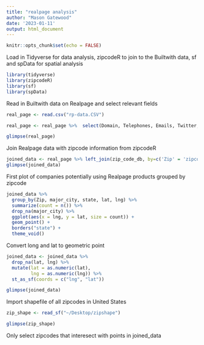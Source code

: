 ```yaml
---
title: "realpage analysis"
author: "Mason Gatewood"
date: '2023-01-11'
output: html_document
---
```


```r
knitr::opts_chunk$set(echo = FALSE)
```

Load in Tidyverse for data analysis, zipcodeR to join to the Builtwith data, sf and spData for spatial analysis

```r
library(tidyverse)
library(zipcodeR)
library(sf)
library(spData)
```

Read in Builtwith data on Realpage and select relevant fields

```r
real_page <- read.csv("rp-data.CSV")

real_page <- real_page %>%  select(Domain, Telephones, Emails, Twitter, Facebook, LinkedIn, Google, Pinterest, GitHub, Instagram, Vk, Vimeo, Youtube, TikTok, People, City, State, Zip, Country, Last.Indexed)

glimpse(real_page)
```

Join Realpage data with zipcode information from zipcodeR

```r
joined_data <- real_page %>% left_join(zip_code_db, by=c('Zip' = 'zipcode'))
glimpse(joined_data)
```

First plot of companies potentially using Realpage products grouped by zipcode

```r
joined_data %>% 
  group_by(Zip, major_city, state, lat, lng) %>% 
  summarize(count = n()) %>% 
  drop_na(major_city) %>% 
  ggplot(aes(x = lng, y = lat, size = count)) +
  geom_point() +
  borders("state") +
  theme_void()
```

Convert long and lat to geometric point

```r
joined_data <- joined_data %>% 
  drop_na(lat, lng) %>% 
  mutate(lat = as.numeric(lat),
         lng = as.numeric(lng)) %>% 
  st_as_sf(coords = c("lng", "lat"))

glimpse(joined_data)
```

Import shapefile of all zipcodes in United States

```r
zip_shape <- read_sf("~/Desktop/zipshape")

glimpse(zip_shape)
```

Only select zipcodes that interesect with points in joined_data

